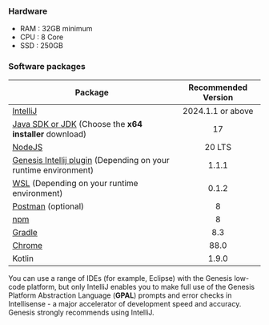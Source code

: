 ### Hardware

* RAM : 32GB minimum
* CPU : 8 Core
* SSD : 250GB

### Software packages

| Package	                                                                                                       |  Recommended Version   | 
|----------------------------------------------------------------------------------------------------------------|:------------------:|
| [IntelliJ](https://www.jetbrains.com/idea/download/?fromIDE=#section=windows)	                                 | 2024.1.1 or above    |
| [Java SDK or JDK](https://www.oracle.com/java/technologies/downloads/) (Choose the **x64 installer** download) |         17         |
| [NodeJS](https://nodejs.org/download/release/latest-iron/)                                                  |       20 LTS       |
| [Genesis Intellij plugin](../../../server/tooling/intellij-plugin/) (Depending on your runtime environment)    |        1.1.1       |
| [WSL](https://learn.microsoft.com/en-us/windows/wsl/install) (Depending on your runtime environment)           |        0.1.2       |
| [Postman](https://www.postman.com/downloads/) (optional)	                                                      |         8          | 
| [npm](https://docs.npmjs.com/cli/v6/commands/npm-install)                                                      | 8                  |
| [Gradle](https://gradle.org/install/)                                                                          | 8.3                |
| [Chrome](https://www.google.com/intl/pt-BR/chrome/)                                                            | 88.0               |
| Kotlin                                                                                                         | 1.9.0             |       

You can use a range of IDEs (for example, Eclipse) with the Genesis low-code platform, but only IntelliJ enables you to make full use of the Genesis Platform Abstraction Language (**GPAL**) prompts and error checks in Intellisense - a major accelerator of development speed and accuracy. Genesis strongly recommends using IntelliJ.

